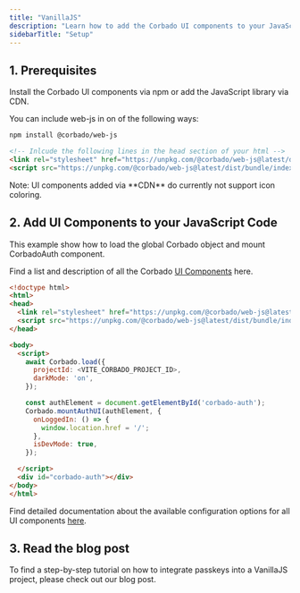```yaml
---
title: "VanillaJS"
description: "Learn how to add the Corbado UI components to your JavaScript application."
sidebarTitle: "Setup"
---
```




## 1. Prerequisites

Install the Corbado UI components via npm or add the JavaScript library via CDN.&#x20;

You can include web-js in on of the following ways: 

<CodeGroup>

```bash NPM
npm install @corbado/web-js
```

```html CDN
<!-- Inlcude the following lines in the head section of your html -->
<link rel="stylesheet" href="https://unpkg.com/@corbado/web-js@latest/dist/bundle/index.css"/>
<script src="https://unpkg.com/@corbado/web-js@latest/dist/bundle/index.js"></script>
```

</CodeGroup>

<Note>
Note: UI components added via **CDN** do currently not support icon coloring.
</Note>

## 2. Add UI Components to your JavaScript Code

This example show how to load the global Corbado object and mount CorbadoAuth component.

Find a list and description of all the Corbado [UI Components](/frontend-integration/ui-components) here.

```html
<!doctype html>
<html>
<head>
  <link rel="stylesheet" href="https://unpkg.com/@corbado/web-js@latest/dist/bundle/index.css"/>
  <script src="https://unpkg.com/@corbado/web-js@latest/dist/bundle/index.js"></script>
</head>

<body>
  <script>
    await Corbado.load({
      projectId: <VITE_CORBADO_PROJECT_ID>,
      darkMode: 'on',
    });

    const authElement = document.getElementById('corbado-auth');
    Corbado.mountAuthUI(authElement, {
      onLoggedIn: () => {
        window.location.href = '/';
      },
      isDevMode: true,
    });

  </script>
  <div id="corbado-auth"></div>
</body>
</html>
```

Find detailed documentation about the available configuration options for all UI components [here](/frontend-integration/ui-components/).

## 3. Read the blog post

To find a step-by-step tutorial on how to integrate passkeys into a VanillaJS project, please check out our blog post.

<Card href="https://www.corbado.com/blog/passkeys-javascript">
<Blogpost title="Building a Passkey Login Page with JavaScript" />
</Card>
